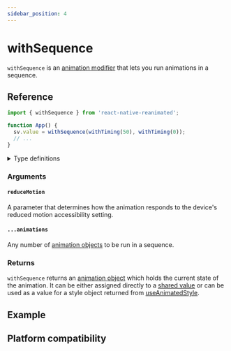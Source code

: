 ```yaml
---
sidebar_position: 4
---
```


# withSequence

`withSequence` is an [animation modifier](/docs/next/fundamentals/glossary#animation-modifier) that lets you run animations in a sequence.


<InteractiveExample src={SequenceBasicSrc} component={SequenceBasic} />

## Reference

```javascript
import { withSequence } from 'react-native-reanimated';

function App() {
  sv.value = withSequence(withTiming(50), withTiming(0));
  // ...
}
```

<details>
<summary>Type definitions</summary>

```typescript
type AnimatableValue = number | string | number[];

function withSequence<T extends AnimatableValue>(
  reduceMotion?: ReduceMotion,
  ...animations: [T, ...T[]]
): T;

enum ReduceMotion {
  System = 'system',
  Always = 'always',
  Never = 'never',
}
```

</details>

### Arguments

#### `reduceMotion` <Optional />

A parameter that determines how the animation responds to the device's reduced motion accessibility setting.

#### `...animations`

Any number of [animation objects](/docs/next/fundamentals/glossary#animation-object) to be run in a sequence.

### Returns

`withSequence` returns an [animation object](/docs/next/fundamentals/glossary#animation-object) which holds the current state of the animation. It can be either assigned directly to a [shared value](/docs/next/fundamentals/glossary#shared-value) or can be used as a value for a style object returned from [useAnimatedStyle](/docs/next/core/useAnimatedStyle).

## Example


<InteractiveExample src={SequenceWobbleSrc} component={SequenceWobble} />

## Platform compatibility

<PlatformCompatibility android ios web />
